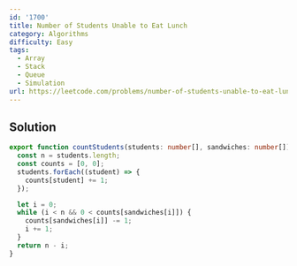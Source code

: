 ```yaml
---
id: '1700'
title: Number of Students Unable to Eat Lunch
category: Algorithms
difficulty: Easy
tags:
  - Array
  - Stack
  - Queue
  - Simulation
url: https://leetcode.com/problems/number-of-students-unable-to-eat-lunch
---
```


## Solution

```typescript filename="solution.ts" copy
export function countStudents(students: number[], sandwiches: number[]): number {
  const n = students.length;
  const counts = [0, 0];
  students.forEach((student) => {
    counts[student] += 1;
  });

  let i = 0;
  while (i < n && 0 < counts[sandwiches[i]]) {
    counts[sandwiches[i]] -= 1;
    i += 1;
  }
  return n - i;
}
```
